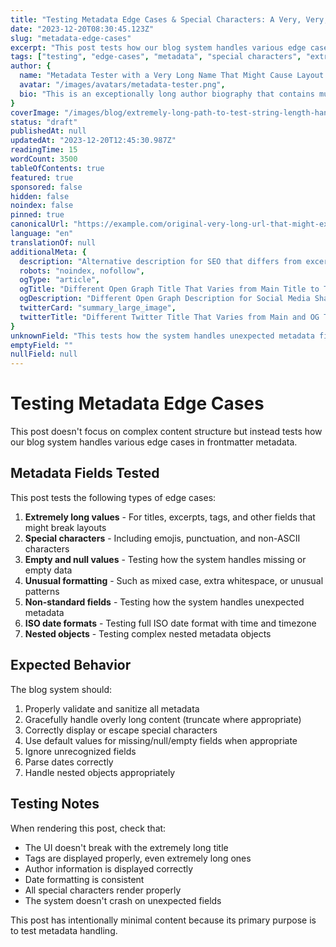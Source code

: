 ```yaml
---
title: "Testing Metadata Edge Cases & Special Characters: A Very, Very, Very, Very, Very, Very, Very, Very, Very, Very, Very, Very, Very, Very, Very Long Title That Might Cause Layout Issues"
date: "2023-12-20T08:30:45.123Z"
slug: "metadata-edge-cases"
excerpt: "This post tests how our blog system handles various edge cases in frontmatter metadata, including extremely long values, special characters, and unusual formatting."
tags: ["testing", "edge-cases", "metadata", "special characters", "extremely-long-tag-that-might-cause-layout-issues-in-the-ui-component-that-displays-tags", "another-long-tag-to-test-horizontal-scrolling", "tag-with-emoji-😀-in-it", "tag,with,commas"]
author: {
  name: "Metadata Tester with a Very Long Name That Might Cause Layout Issues in UI Components",
  avatar: "/images/avatars/metadata-tester.png",
  bio: "This is an exceptionally long author biography that contains multiple sentences and exceeds the typical length of an author bio to test how the UI handles overflow, truncation, or layout constraints when displaying longer text content. It also includes some special characters like em-dashes—which might cause issues—and emoji like 🧪 and 🔍 to test unicode handling."
}
coverImage: "/images/blog/extremely-long-path-to-test-string-length-handling-in-the-ui-components-that-display-image-paths-image-paths-image-paths-image-paths-image-paths-image-paths-cover.jpg"
status: "draft"
publishedAt: null
updatedAt: "2023-12-20T12:45:30.987Z"
readingTime: 15
wordCount: 3500
tableOfContents: true
featured: true
sponsored: false
hidden: false
noindex: false
pinned: true
canonicalUrl: "https://example.com/original-very-long-url-that-might-exceed-typical-character-limits-for-display-components-and-cause-layout-or-styling-issues-in-the-ui"
language: "en"
translationOf: null
additionalMeta: {
  description: "Alternative description for SEO that differs from excerpt and might be longer than typical meta descriptions to test handling of lengthy metadata",
  robots: "noindex, nofollow",
  ogType: "article",
  ogTitle: "Different Open Graph Title That Varies from Main Title to Test Handling of Multiple Title Fields",
  ogDescription: "Different Open Graph Description for Social Media Sharing",
  twitterCard: "summary_large_image",
  twitterTitle: "Different Twitter Title That Varies from Main and OG Titles"
}
unknownField: "This tests how the system handles unexpected metadata fields"
emptyField: ""
nullField: null
---
```


# Testing Metadata Edge Cases

This post doesn't focus on complex content structure but instead tests how our blog system handles various edge cases in frontmatter metadata.

## Metadata Fields Tested

This post tests the following types of edge cases:

1. **Extremely long values** - For titles, excerpts, tags, and other fields that might break layouts
2. **Special characters** - Including emojis, punctuation, and non-ASCII characters
3. **Empty and null values** - Testing how the system handles missing or empty data
4. **Unusual formatting** - Such as mixed case, extra whitespace, or unusual patterns
5. **Non-standard fields** - Testing how the system handles unexpected metadata
6. **ISO date formats** - Testing full ISO date format with time and timezone
7. **Nested objects** - Testing complex nested metadata objects

## Expected Behavior

The blog system should:

1. Properly validate and sanitize all metadata
2. Gracefully handle overly long content (truncate where appropriate)
3. Correctly display or escape special characters
4. Use default values for missing/null/empty fields when appropriate
5. Ignore unrecognized fields
6. Parse dates correctly
7. Handle nested objects appropriately

## Testing Notes

When rendering this post, check that:

- The UI doesn't break with the extremely long title
- Tags are displayed properly, even extremely long ones
- Author information is displayed correctly
- Date formatting is consistent
- All special characters render properly
- The system doesn't crash on unexpected fields

This post has intentionally minimal content because its primary purpose is to test metadata handling. 